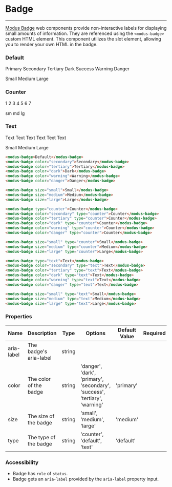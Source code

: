 
# Badge

---

[Modus Badge](https://modus.trimble.com/components/badges/) web components provide non-interactive labels for displaying small amounts of information. They are referenced using the `<modus-badge>` custom HTML element.
This component utilizes the slot element, allowing you to render your own HTML in the badge.

<Anchor storyId="components-badge--default" />

### Default

<modus-badge color="primary">Primary</modus-badge>
<modus-badge color="secondary">Secondary</modus-badge>
<modus-badge color="tertiary">Tertiary</modus-badge>
<modus-badge color="dark">Dark</modus-badge>
<modus-badge color="success">Success</modus-badge>
<modus-badge color="warning">Warning</modus-badge>
<modus-badge color="danger">Danger</modus-badge>

<modus-badge size="small">Small</modus-badge>
<modus-badge size="medium">Medium</modus-badge>
<modus-badge size="large">Large</modus-badge>

<Anchor storyId="components-badge--counter" />

### Counter

<modus-badge type="counter">1</modus-badge>
<modus-badge color="secondary" type="counter">2</modus-badge>
<modus-badge color="tertiary" type="counter">3</modus-badge>
<modus-badge color="dark" type="counter">4</modus-badge>
<modus-badge color="success" type="counter">5</modus-badge>
<modus-badge color="warning" type="counter">6</modus-badge>
<modus-badge color="danger" type="counter">7</modus-badge>

<modus-badge size="small" type="counter">sm</modus-badge>
<modus-badge size="medium" type="counter">md</modus-badge>
<modus-badge size="large" type="counter">lg</modus-badge>

<Anchor storyId="components-badge--text" />

### Text

<modus-badge type="text">Text</modus-badge>
<modus-badge color="secondary" type="text">Text</modus-badge>
<modus-badge color="tertiary" type="text">Text</modus-badge>
<modus-badge color="dark" type="text">Text</modus-badge>
<modus-badge color="warning" type="text">Text</modus-badge>
<modus-badge color="danger" type="text">Text</modus-badge>

<modus-badge size="small" type="text">Small</modus-badge>
<modus-badge size="medium" type="text">Medium</modus-badge>
<modus-badge size="large" type="text">Large</modus-badge>

```html
<modus-badge>Default</modus-badge>
<modus-badge color="secondary">Secondary</modus-badge>
<modus-badge color="tertiary">Tertiary</modus-badge>
<modus-badge color="dark">Dark</modus-badge>
<modus-badge color="warning">Warning</modus-badge>
<modus-badge color="danger">Danger</modus-badge>

<modus-badge size="small">Small</modus-badge>
<modus-badge size="medium">Medium</modus-badge>
<modus-badge size="large">Large</modus-badge>

<modus-badge type="counter">Counter</modus-badge>
<modus-badge color="secondary" type="counter">Counter</modus-badge>
<modus-badge color="tertiary" type="counter">Counter</modus-badge>
<modus-badge color="dark" type="counter">Counter</modus-badge>
<modus-badge color="warning" type="counter">Counter</modus-badge>
<modus-badge color="danger" type="counter">Counter</modus-badge>

<modus-badge size="small" type="counter">Small</modus-badge>
<modus-badge size="medium" type="counter">Medium</modus-badge>
<modus-badge size="large" type="counter">Large</modus-badge>

<modus-badge type="text">Text</modus-badge>
<modus-badge color="secondary" type="text">Text</modus-badge>
<modus-badge color="tertiary" type="text">Text</modus-badge>
<modus-badge color="dark" type="text">Text</modus-badge>
<modus-badge color="warning" type="text">Text</modus-badge>
<modus-badge color="danger" type="text">Text</modus-badge>

<modus-badge size="small" type="text">Small</modus-badge>
<modus-badge size="medium" type="text">Medium</modus-badge>
<modus-badge size="large" type="text">Large</modus-badge>
```

### Properties

<section>
  <table>
    <thead>
      <tr>
        <th>Name</th>
        <th>Description</th>
        <th>Type</th>
        <th>Options</th>
        <th>Default Value</th>
        <th>Required</th>
      </tr>
    </thead>
    <tbody>
      <tr>
        <td>aria-label</td>
        <td>The badge's aria-label</td>
        <td>string</td>
        <td></td>
        <td></td>
        <td></td>
      </tr>
      <tr>
        <td>color</td>
        <td>The color of the badge</td>
        <td>string</td>
        <td>
          'danger', 'dark', 'primary', 'secondary', 'success', 'tertiary',
          'warning'
        </td>
        <td>'primary'</td>
        <td></td>
      </tr>
      <tr>
        <td>size</td>
        <td>The size of the badge</td>
        <td>string</td>
        <td>'small', 'medium', 'large'</td>
        <td>'medium'</td>
        <td></td>
      </tr>
      <tr>
        <td>type</td>
        <td>The type of the badge</td>
        <td>string</td>
        <td>'counter', 'default', 'text'</td>
        <td>'default'</td>
        <td></td>
      </tr>
    </tbody>
  </table>
</section>

### Accessibility

- Badge has `role` of `status`.
- Badge gets an `aria-label` provided by the `aria-label` property input.
